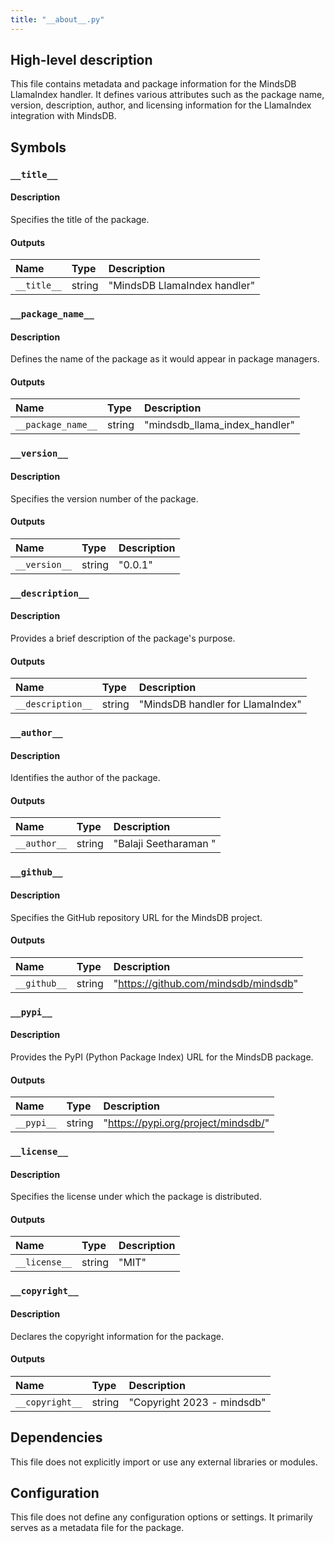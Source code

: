 ```yaml
---
title: "__about__.py"
---
```


## High-level description
This file contains metadata and package information for the MindsDB LlamaIndex handler. It defines various attributes such as the package name, version, description, author, and licensing information for the LlamaIndex integration with MindsDB.

## Symbols

### `__title__`
#### Description
Specifies the title of the package.

#### Outputs
| Name | Type | Description |
|:-----|:-----|:------------|
| `__title__` | string | "MindsDB LlamaIndex  handler" |

### `__package_name__`
#### Description
Defines the name of the package as it would appear in package managers.

#### Outputs
| Name | Type | Description |
|:-----|:-----|:------------|
| `__package_name__` | string | "mindsdb_llama_index_handler" |

### `__version__`
#### Description
Specifies the version number of the package.

#### Outputs
| Name | Type | Description |
|:-----|:-----|:------------|
| `__version__` | string | "0.0.1" |

### `__description__`
#### Description
Provides a brief description of the package's purpose.

#### Outputs
| Name | Type | Description |
|:-----|:-----|:------------|
| `__description__` | string | "MindsDB handler for LlamaIndex" |

### `__author__`
#### Description
Identifies the author of the package.

#### Outputs
| Name | Type | Description |
|:-----|:-----|:------------|
| `__author__` | string | "Balaji Seetharaman " |

### `__github__`
#### Description
Specifies the GitHub repository URL for the MindsDB project.

#### Outputs
| Name | Type | Description |
|:-----|:-----|:------------|
| `__github__` | string | "https://github.com/mindsdb/mindsdb" |

### `__pypi__`
#### Description
Provides the PyPI (Python Package Index) URL for the MindsDB package.

#### Outputs
| Name | Type | Description |
|:-----|:-----|:------------|
| `__pypi__` | string | "https://pypi.org/project/mindsdb/" |

### `__license__`
#### Description
Specifies the license under which the package is distributed.

#### Outputs
| Name | Type | Description |
|:-----|:-----|:------------|
| `__license__` | string | "MIT" |

### `__copyright__`
#### Description
Declares the copyright information for the package.

#### Outputs
| Name | Type | Description |
|:-----|:-----|:------------|
| `__copyright__` | string | "Copyright 2023 - mindsdb" |

## Dependencies
This file does not explicitly import or use any external libraries or modules.

## Configuration
This file does not define any configuration options or settings. It primarily serves as a metadata file for the package.